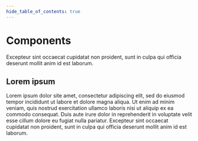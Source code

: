 ```yaml
---
hide_table_of_contents: true
---
```


# Components

Excepteur sint occaecat cupidatat non proident, sunt in culpa qui officia deserunt mollit anim id est laborum.

## Lorem ipsum

Lorem ipsum dolor site amet, consectetur adipiscing elit, sed do eiusmod tempor incididunt ut labore et dolore magna aliqua. Ut enim ad minim veniam, quis nostrud exercitation ullamco laboris nisi ut aliquip ex ea commodo consequat. Duis aute irure dolor in reprehenderit in voluptate velit esse cillum dolore eu fugiat nulla pariatur. Excepteur sint occaecat cupidatat non proident, sunt in culpa qui officia deserunt mollit anim id est laborum.

